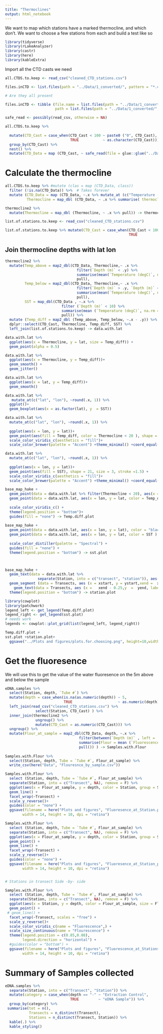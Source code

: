 ```yaml
---
title: "Thermoclines"
output: html_notebook
---
```


We want to map  which stations have a marked thermocline, and which don't. We want to choose a few stations from each and build a test like so



```r
library(tidyverse)
library(rLakeAnalyzer)
library(castr)
library(here)
library(kableExtra)
```


Import all the CTD casts we need

```r

all.CTDS.to.keep <- read_csv("cleaned_CTD_stations.csv")

files.inCTD <- list.files(path = "../Data/1_converted/", pattern = "*.csv")

# Are they all present

files.inCTD <- tibble (file.name = list.files(path = "../Data/1_converted/", pattern = "*.csv"),
                       path = list.files(path = "../Data/1_converted/", pattern = "*.csv", full.names = T))

safe_read <- possibly(read_csv, otherwise = NA)

all.CTDS.to.keep %>% 
  
  mutate(CTD_Cast = case_when(CTD_Cast < 100 ~ paste0 ("0", CTD_Cast),
                              TRUE           ~ as.character(CTD_Cast))) %>% 
  group_by(CTD_Cast) %>% 
  nest() %>%
  mutate(CTD_Data = map (CTD_Cast, ~ safe_read(file = glue::glue("../Data/1_converted/", .x, ".csv")))) -> all.CTDS.to.keep


```

# Calculate the thermocline

```r
 

all.CTDS.to.keep %>% #mutate (clas = map (CTD_Data, class))
  filter (!is.na(CTD_Data)) %>%  # Takes forever
  mutate (CTD_Data = map (CTD_Data, ~.x %>% mutate_at (c("Temperature (degC)", "Salinity (psu)", "Oxygen (ml_per_l)", "Fluorescence (ug_per_l)"), .funs = despike)),
          Thermocline = map_dbl (CTD_Data, ~ .x %>% summarise( thermocline = clined(`Temperature (degC)`, `Depth (m)`)) %>% pull)) -> thermocline2

thermocline2 %>% 
  mutate(Thermocline = map_dbl (Thermocline, ~ .x %>% pull)) -> thermocline2

list.of.stations.to.keep <- read_csv("cleaned_CTD_stations.csv")

list.of.stations.to.keep %>% mutate(CTD_Cast = case_when(CTD_Cast < 100 ~ paste0("0",CTD_Cast),
                                                         TRUE           ~ as.character(CTD_Cast))) -> list.of.stations.to.keep
```

## Join thermocline depths with lat lon

```r
thermocline2 %>% 
  mutate(Temp_above = map2_dbl(CTD_Data, Thermocline,~ .x %>%
                                 filter(`Depth (m)` < .y) %>%
                                 summarise(mean(`Temperature (degC)`, na.rm = T)) %>%
                                 pull),
         Temp_below = map2_dbl(CTD_Data, Thermocline,~ .x %>%
                                 filter(`Depth (m)` > .y, `Depth (m)` < .y + 20) %>% 
                                 summarise(mean(`Temperature (degC)`, na.rm = T)) %>% 
                                 pull),
         SST = map_dbl(CTD_Data , ~.x %>% 
                          filter (`Depth (m)` < 10) %>% 
                          summarise(mean (`Temperature (degC)`, na.rm = T)) %>% 
                          pull)) %>% 
  mutate (Temp_diff = map2_dbl (Temp_above, Temp_below, ~.x - .y)) %>% 
  dplyr::select(CTD_Cast, Thermocline, Temp_diff, SST) %>% 
  left_join(list.of.stations.to.keep) -> data.with.lat
```

```r
data.with.lat %>% 
  ggplot(aes(x = Thermocline, y = lat, size = Temp_diff)) +
  geom_point(alpha = 0.5)

data.with.lat %>% 
  ggplot(aes(x = Thermocline, y = Temp_diff))+
  geom_smooth() +
  geom_jitter()

data.with.lat %>% 
  ggplot(aes(x = lat, y = Temp_diff))+
  geom_smooth()

data.with.lat %>% 
   mutate_at(c("lat", "lon"), ~round(.x, 1)) %>% 
  ggplot()+
  geom_boxplot(aes(x = as.factor(lat), y  = SST))

data.with.lat %>% 
  mutate_at(c("lat", "lon"), ~round(.x, 1)) %>% 
  
  ggplot(aes(x = lon, y = lat))+
  geom_point(aes(fill = Temp_diff, color = Thermocline < 20 ), shape = 21, size = 3, stroke =1.5) +
  scale_color_viridis_c(aesthetics = "fill")+
  scale_color_brewer(palette = "Accent") +theme_minimal() +coord_equal()

data.with.lat %>% 
  mutate_at(c("lat", "lon"), ~round(.x, 1)) %>% 
  
  ggplot(aes(x = lon, y = lat))+
  geom_point(aes(fill = SST), shape = 21, size = 3, stroke =1.5) +
  scale_color_viridis_c(aesthetics = "fill")+
  scale_color_brewer(palette = "Accent") +theme_minimal() +coord_equal()

base_map_hake +
  geom_point(data = data.with.lat %>% filter(Thermocline < 20), aes(x = lon, y = lat ), size = 4, color = "red")+
  geom_point(data = data.with.lat, aes(x = lon, y = lat, color = Temp_diff ) ,size = 2.5) +
  
  scale_color_viridis_c() + 
  theme(legend.position = "bottom")+
  guides(fill = "none") -> Temp.diff.plot
  
base_map_hake +
  geom_point(data = data.with.lat, aes(x = lon, y = lat), color = "black", size = 3) +
  geom_point(data = data.with.lat, aes(x = lon, y = lat, color = SST ) ,size = 2.5) +
  
  scale_color_distiller(palette = "Spectral") +
  guides(fill = "none") + 
  theme(legend.position = "bottom") -> sst.plot



base_map_hake +
  geom_text(data = data.with.lat %>% 
               separate(Station, into = c("transect", "station")), aes(x = lon, y = lat, label = station ) ,size = 2.5, fontface = "bold") +
  geom_segment (data = Transects, aes (x = xstart, y = ystart,xend =  xend,yend =  yend, group = Transect)) +
    geom_text(data = Transects, aes (x =   xend - 0.25,y  =  yend, label = Transect), color = "yellow", fontface = "bold")+ 
  theme(legend.position = "bottom") -> station.plot

library(cowplot)
library(patchwork)
legend_left <- get_legend(Temp.diff.plot)
legend_right <- get_legend(sst.plot)
# needs work
legends <- cowplot::plot_grid(list(legend_left, legend_right))

Temp.diff.plot +
sst.plot +station.plot+
  ggsave("../Plots and figures/plots.for.choosing.png", height=10,width = 10, dpi = 300 )

```


# Get the fluoresence

We will use this to get the value of the water fluoresence on the 5m above and below the sample

```r

eDNA.samples %>% 
  select(Station, depth, `Tube #`) %>% 
  mutate(depth = case_when(is.na(as.numeric(depth)) ~ 5,
                           TRUE                     ~ as.numeric(depth) ))%>% 
  left_join(read_csv("cleaned_CTD_stations.csv") %>%
              select(Station, CTD_Cast) ) %>% 
  inner_join(thermocline2 %>% 
              ungroup() %>% 
              mutate(CTD_Cast = as.numeric(CTD_Cast))) %>% 
  ungroup() %>% 
  mutate(Flour_at_sample = map2_dbl(CTD_Data, depth, ~.x %>% 
                                  filter(between(`Depth (m)` , left =  .y -2.5, right = .y + 2.5 )) %>% 
                                  summarise(Flour = mean (`Fluorescence (ug_per_l)`, na.rm = T) ) %>% 
                                  pull()) ) -> Samples.with.Flour
  
Samples.with.Flour %>% 
  select(Station, depth, Tube = `Tube #`, Flour_at_sample) %>% 
  write_csv(here("Data", "Flouresnce_by_sample.csv"))

Samples.with.Flour %>% 
  select (Station, depth, Tube = `Tube #`, Flour_at_sample) %>% 
  separate(Station, into = c("Transect", NA), remove = F) %>% 
  ggplot(aes(x = Flour_at_sample, y = depth, color = Station, group = Station)) +
  geom_line() +
  facet_wrap(~Transect) +
  scale_y_reverse()+
  guides(color = "none") +
  ggsave(filename = here("Plots and figures", "Fluoresence_at_Station.png"),
        width = 14, height = 10, dpi = "retina")

Samples.with.Flour %>% 
  select (Station, depth, Tube = `Tube #`, Flour_at_sample) %>% 
  separate(Station, into = c("Transect", NA), remove = F) %>% 
  ggplot(aes(x = Flour_at_sample, y = depth, color = Station, group = Station)) +
  geom_point() +
  geom_line() +
  facet_wrap(~Transect) +
  scale_y_reverse()+
  guides(color = "none") +
  ggsave(filename = here("Plots and figures", "Fluoresence_at_Station_points_lines.png"),
        width = 14, height = 10, dpi = "retina")


# Stations in transect Side -by- side

Samples.with.Flour %>% 
  select (Station, depth, Tube = `Tube #`, Flour_at_sample) %>% 
  separate(Station, into = c("Transect", NA), remove = F) %>% 
  ggplot(aes(x = Station, y = depth, color = Flour_at_sample, size = Flour_at_sample)) +
  geom_point() +
 # geom_line() +
  facet_wrap(~Transect, scales = "free") +
  scale_y_reverse()+
  scale_color_viridis_c(name = "Fluorescence",) +
  scale_size_continuous(name = "Flourescence") +
  theme(legend.position = c(0.85,0.08),
        legend.direction = "horizontal") +
  #guides(color = "bottom") +
  ggsave(filename = here("Plots and figures", "Fluorescence_at_Stations.png"),
        width = 14, height = 10, dpi = "retina")

```


# Summary of Samples collected
```r
eDNA.samples %>% 
  separate(Station, into = c("Transect", "Station")) %>% 
  mutate(category = case_when(depth == "-" ~ "Extraction Control",
                              TRUE         ~ "eDNA Sample")) %>% 
  group_by(category) %>% 
 summarise(tot = n(),
           Transects = n_distinct(Transect),
           Stations = n_distinct(Transect, Station)) %>% 
  kable(.) %>% 
  kable_styling()

```


